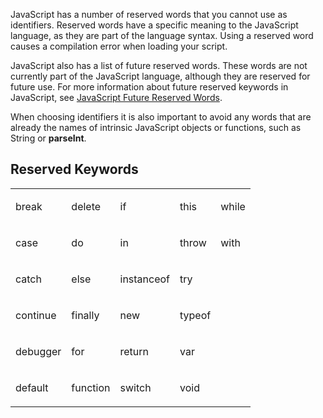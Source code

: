 JavaScript has a number of reserved words that you cannot use as identifiers. Reserved words have a specific meaning to the JavaScript language, as they are part of the language syntax. Using a reserved word causes a compilation error when loading your script.

JavaScript also has a list of future reserved words. These words are not currently part of the JavaScript language, although they are reserved for future use. For more information about future reserved keywords in JavaScript, see [[Future Reserved Words|JavaScript Future Reserved Words]].

When choosing identifiers it is also important to avoid any words that are already the names of intrinsic JavaScript objects or functions, such as String or '''parseInt'''.


==Reserved Keywords==
{| class='wikitable'
|-
| break
| delete
| if
| this
| while
|-
| case
| do
| in
| throw
| with
|-
| catch
| else
| instanceof
| try
|-
| continue
| finally
| new
| typeof
|-
| debugger
| for
| return
| var
|-
| default
| function
| switch
| void
|}
